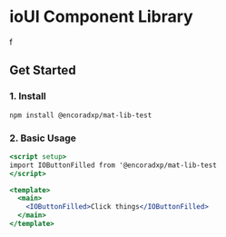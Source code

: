 
<Meta title="About/Get Started" />

# ioUI Component Library
 f
## Get Started

### 1. Install

`npm install @encoradxp/mat-lib-test`

### 2. Basic Usage

```jsx
<script setup>
import IOButtonFilled from '@encoradxp/mat-lib-test
</script>

<template>
  <main>
    <IOButtonFilled>Click things</IOButtonFilled>
  </main>
</template>
 
```


